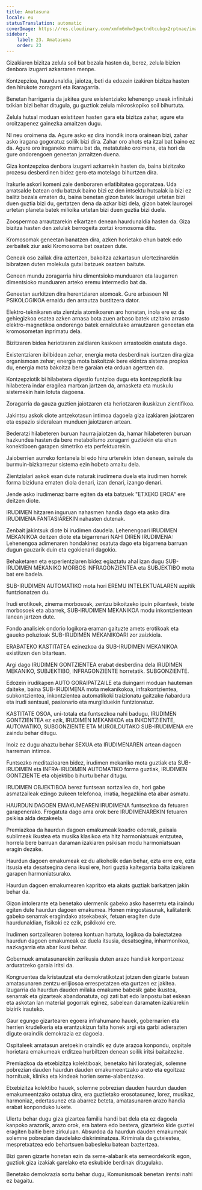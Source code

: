 ```yaml
---
title: Amatasuna
locale: eu
statusTranslation: automatic
coverImage: https://res.cloudinary.com/xmfm6mhw3gwctndtcubgx2rptnae/image/upload/v1740337243/small_cover_educacion_fundamental_a051170f1c.webp
sidebar:
    label: 23. Amatasuna
    order: 23
---
```

Gizakiaren bizitza zelula soil bat bezala hasten da, berez, zelula bizien denbora izugarri azkarraren menpe.

Kontzepzioa, haurdunaldia, jaiotza, beti da edozein izakiren bizitza hasten den hirukote zoragarri eta ikaragarria.

Benetan harrigarria da jakitea gure existentziako lehenengo uneak infinituki txikian bizi behar ditugula, gu guztiok zelula mikroskopiko soil bihurtuta.

Zelula hutsal moduan existitzen hasten gara eta bizitza zahar, agure eta oroitzapenez gainezka amaitzen dugu.

NI neu oroimena da. Agure asko ez dira inondik inora orainean bizi, zahar asko iragana gogoratuz soilik bizi dira. Zahar oro ahots eta itzal bat baino ez da. Agure oro iraganeko mamu bat da, metatutako oroimena, eta hori da gure ondorengoen geneetan jarraitzen duena.

Giza kontzepzioa denbora izugarri azkarrekin hasten da, baina bizitzako prozesu desberdinen bidez gero eta motelago bihurtzen dira.

Irakurle askori komeni zaie denboraren erlatibitatea gogoratzea. Uda arratsalde batean ordu batzuk baino bizi ez den intsektu hutsalak ia bizi ez balitz bezala ematen du, baina benetan gizon batek laurogei urtetan bizi duen guztia bizi du, gertatzen dena da azkar bizi dela, gizon batek laurogei urtetan planeta batek milioika urtetan bizi duen guztia bizi duela.

Zoospermoa arrautzarekin elkartzen denean haurdunaldia hasten da. Giza bizitza hasten den zelulak berrogeita zortzi kromosoma ditu.

Kromosomak geneetan banatzen dira, azken horietako ehun batek edo zerbaitek ziur aski Kromosoma bat osatzen dute.

Geneak oso zailak dira aztertzen, bakoitza azkartasun ulertezinarekin bibratzen duten molekula gutxi batzuek osatzen baitute.

Geneen mundu zoragarria hiru dimentsioko munduaren eta laugarren dimentsioko munduaren arteko eremu intermedio bat da.

Geneetan aurkitzen dira herentziaren atomoak. Gure arbasoen NI PSIKOLOGIKOA ernaldu den arrautza bustitzera dator.

Elektro-teknikaren eta zientzia atomikoaren aro honetan, inola ere ez da gehiegizkoa esatea azken arnasa bota zuen arbaso batek utzitako arrasto elektro-magnetikoa ondorengo batek ernaldutako arrautzaren geneetan eta kromosometan inprimatu dela.

Bizitzaren bidea heriotzaren zaldiaren kaskoen arrastoekin osatuta dago.

Existentziaren ibilbidean zehar, energia mota desberdinak isurtzen dira giza organismoan zehar; energia mota bakoitzak bere ekintza sistema propioa du, energia mota bakoitza bere garaian eta orduan agertzen da.

Kontzepziotik bi hilabetera digestio funtzioa dugu eta kontzepziotik lau hilabetera indar eragilea martxan jartzen da, arnasketa eta muskulu sistemekin hain lotuta dagoena.

Zoragarria da gauza guztien jaiotzaren eta heriotzaren ikuskizun zientifikoa.

Jakintsu askok diote antzekotasun intimoa dagoela giza izakiaren jaiotzaren eta espazio sideralean munduen jaiotzaren artean.

Bederatzi hilabeteren buruan haurra jaiotzen da, hamar hilabeteren buruan hazkundea hasten da bere metabolismo zoragarri guztiekin eta ehun konektiboen garapen simetriko eta perfektuarekin.

Jaioberrien aurreko fontanela bi edo hiru urterekin ixten denean, seinale da burmuin-bizkarrezur sistema ezin hobeto amaitu dela.

Zientzialari askok esan dute naturak irudimena duela eta irudimen horrek forma biziduna ematen diola denari, izan denari, izango denari.

Jende asko irudimenaz barre egiten da eta batzuek "ETXEKO EROA" ere deitzen diote.

IRUDIMEN hitzaren inguruan nahasmen handia dago eta asko dira IRUDIMENA FANTASIAREKIN nahasten dutenak.

Zenbait jakintsuk diote bi irudimen daudela. Lehenengoari IRUDIMEN MEKANIKOA deitzen diote eta bigarrenari NAHI DIREN IRUDIMENA: Lehenengoa adimenaren hondakinez osatuta dago eta bigarrena barruan dugun gauzarik duin eta egokienari dagokio.

Behaketaren eta esperientziaren bidez egiaztatu ahal izan dugu SUB-IRUDIMEN MEKANIKO MORBOS INFRAGONZIENTEA eta SUBJEKTIBO mota bat ere badela.

SUB-IRUDIMEN AUTOMATIKO mota hori EREMU INTELEKTUALAREN azpitik funtzionatzen du.

Irudi erotikoek, zinema morbosoak, zentzu bikoitzeko ipuin pikanteek, txiste morbosoek eta abarrek, SUB-IRUDIMEN MEKANIKOA modu inkontzientean lanean jartzen dute.

Fondo analisiek ondorio logikora eraman gaituzte amets erotikoak eta gaueko poluzioak SUB-IRUDIMEN MEKANIKOARI zor zaizkiola.

ERABATEKO KASTITATEA ezinezkoa da SUB-IRUDIMEN MEKANIKOA existitzen den bitartean.

Argi dago IRUDIMEN GONTZIENTEA erabat desberdina dela IRUDIMEN MEKANIKO, SUBJEKTIBO, INFRAGONZIENTE horretatik. SUBGONZIENTE.

Edozein irudikapen AUTO GORAIPATZAILE eta duingarri moduan hauteman daiteke, baina SUB-IRUDIMENA mota mekanikokoa, infrakontzientea, subkontzientea, inkontzientea automatikoki traizionatu gaitzake ñabardura eta irudi sentsual, pasionario eta murgilduekin funtzionatuz.

KASTITATE OSOA, uni-totala eta funtsezkoa nahi badugu, IRUDIMEN GONTZIENTEA ez ezik, IRUDIMEN MEKANIKOA eta INKONTZIENTE, AUTOMATIKO, SUBGONZIENTE ETA MURGILDUTAKO SUB-IRUDIMENA ere zaindu behar ditugu.

Inoiz ez dugu ahaztu behar SEXUA eta IRUDIMENAREN artean dagoen harreman intimoa.

Funtsezko meditazioaren bidez, irudimen mekaniko mota guztiak eta SUB-IRUDIMEN eta INFRA-IRUDIMEN AUTOMATIKO forma guztiak, IRUDIMEN GONTZIENTE eta objektibo bihurtu behar ditugu.

IRUDIMEN OBJEKTIBOA berez funtsean sortzailea da, hori gabe asmatzaileak ezingo zukeen telefonoa, irratia, hegazkina eta abar asmatu.

HAURDUN DAGOEN EMAKUMEAREN IRUDIMENA funtsezkoa da fetuaren garapenerako. Frogatuta dago ama orok bere IRUDIMENAREKIN fetuaren psikisa alda dezakeela.

Premiazkoa da haurdun dagoen emakumeak koadro ederrak, paisaia sublimeak ikustea eta musika klasikoa eta hitz harmoniatsuak entzutea, horrela bere barruan daraman izakiaren psikisan modu harmoniatsuan eragin dezake.

Haurdun dagoen emakumeak ez du alkoholik edan behar, ezta erre ere, ezta itsusia eta desatsegina dena ikusi ere, hori guztia kaltegarria baita izakiaren garapen harmoniatsurako.

Haurdun dagoen emakumearen kapritxo eta akats guztiak barkatzen jakin behar da.

Gizon intolerante eta benetako ulermenik gabeko asko haserretu eta iraindu egiten dute haurdun dagoen emakumea. Honen mingostasunak, kalitaterik gabeko senarrak eragindako atsekabeak, fetuan eragiten dute haurdunaldian, fisikoki ez ezik, psikikoki ere.

Irudimen sortzailearen boterea kontuan hartuta, logikoa da baieztatzea haurdun dagoen emakumeak ez duela itsusia, desatsegina, inharmonikoa, nazkagarria eta abar ikusi behar.

Gobernuek amatasunarekin zerikusia duten arazo handiak konpontzeaz arduratzeko garaia iritsi da.

Kongruentea da kristautzat eta demokratikotzat jotzen den gizarte batean amatasunaren zentzu erlijiosoa errespetatzen eta gurtzen ez jakitea. Izugarria da haurdun dauden milaka emakume babesik gabe ikustea, senarrak eta gizarteak abandonatuta, ogi zati bat edo lanpostu bat eskean eta askotan lan material gogorrak eginez, sabelean daramaten izakiarekin bizirik irauteko.

Gaur egungo gizartearen egoera infrahumano hauek, gobernarien eta herrien krudelkeria eta erantzukizun falta honek argi eta garbi adierazten digute oraindik demokrazia ez dagoela.

Ospitaleek amatasun aretoekin oraindik ez dute arazoa konpondu, ospitale horietara emakumeak erditzea hurbiltzen denean soilik iritsi baitaitezke.

Premiazkoa da etxebizitza kolektiboak, benetako hiri lorategiak, solemne pobrezian dauden haurdun dauden emakumeentzako areto eta egoitzaz hornituak, klinika eta kindeak horien seme-alabentzako.

Etxebizitza kolektibo hauek, solemne pobrezian dauden haurdun dauden emakumeentzako ostatua dira, era guztietako erosotasunez, lorez, musikaz, harmoniaz, edertasunez eta abarrez beteta, amatasunaren arazo handia erabat konponduko lukete.

Ulertu behar dugu giza gizartea familia handi bat dela eta ez dagoela kanpoko arazorik, arazo orok, era batera edo bestera, gizarteko kide guztiei eragiten baitie bere zirkuluan. Absurdoa da haurdun dauden emakumeak solemne pobrezian daudelako diskriminatzea. Kriminala da gutxiestea, mespretxatzea edo behartsuen babesleku batean baztertzea.

Bizi garen gizarte honetan ezin da seme-alabarik eta semeordekorik egon, guztiok giza izakiak garelako eta eskubide berdinak ditugulako.

Benetako demokrazia sortu behar dugu, Komunismoak benetan irentsi nahi ez bagaitu.

